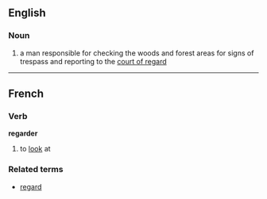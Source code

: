 ==English==
===Noun===
#a man responsible for checking the woods and forest areas for signs of trespass and reporting to the [[court of regard]]

----

==French==
===Verb===
'''regarder'''

# to [[look]] at

===Related terms===
*[[regard#French|regard]]
